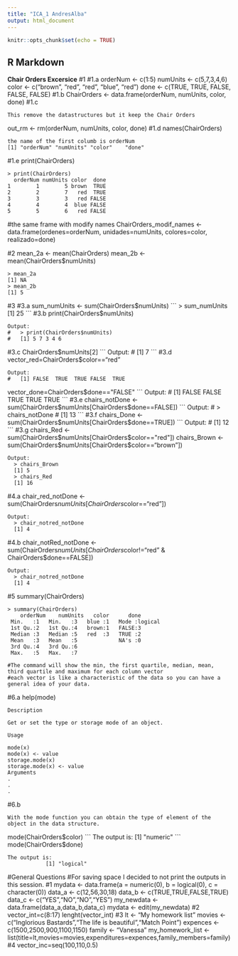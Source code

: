 ```yaml
---
title: "ICA_1 AndresAlba"
output: html_document
---
```


```r
knitr::opts_chunk$set(echo = TRUE)
```

## R Markdown

<b>Chair Orders Excersice</b>
#1 
#1.a
orderNum <- c(1:5)
numUnits <- c(5,7,3,4,6)
color <- c("brown", "red", "red", "blue", "red")
done <- c(TRUE, TRUE, FALSE, FALSE, FALSE)
#1.b
ChairOrders <- data.frame(orderNum, numUnits, color, done)
#1.c
```
This remove the datastructures but it keep the Chair Orders
```
out_rm <- rm(orderNum, numUnits, color, done)
#1.d
names(ChairOrders)
```
the name of the first columb is orderNum
[1] "orderNum" "numUnits" "color"    "done" 
```
#1.e
print(ChairOrders)
```
> print(ChairOrders)
  orderNum numUnits color  done
1        1        5 brown  TRUE
2        2        7   red  TRUE
3        3        3   red FALSE
4        4        4  blue FALSE
5        5        6   red FALSE
```
#the same frame with modify names
ChairOrders_modif_names <- data.frame(ordenes=orderNum, unidades=numUnits, colores=color, realizado=done)

#2
mean_2a <- mean(ChairOrders)
mean_2b <- mean(ChairOrders$numUnits)
```
> mean_2a
[1] NA
> mean_2b
[1] 5
```

#3
#3.a
sum_numUnits <- sum(ChairOrders$numUnits)
```
> sum_numUnits
[1] 25
```
#3.b
print(ChairOrders$numUnits)
```
Output:
#   > print(ChairOrders$numUnits)
#   [1] 5 7 3 4 6
```
#3.c
ChairOrders$numUnits[2]
```
Output:
#   [1] 7
```
#3.d
vector_red=ChairOrders$color=="red"
```
Output:
#   [1] FALSE  TRUE  TRUE FALSE  TRUE
```
vector_done=ChairOrders$done=="FALSE"
```
Output:
#   [1] FALSE FALSE  TRUE  TRUE  TRUE
```
#3.e
chairs_notDone <- sum(ChairOrders$numUnits[ChairOrders$done==FALSE])
```
Output:
#   > chairs_notDone
#   [1] 13
```
#3.f
chairs_Done <- sum(ChairOrders$numUnits[ChairOrders$done==TRUE])
```
Output:
#   [1] 12
```
#3.g
chairs_Red <- sum(ChairOrders$numUnits[ChairOrders$color=="red"])
chairs_Brown <- sum(ChairOrders$numUnits[ChairOrders$color=="brown"])
```
Output:
  > chairs_Brown
  [1] 5
  > chairs_Red
  [1] 16
```

#4.a
chair_red_notDone <- sum(ChairOrders$numUnits[ChairOrders$color=="red"])
```
Output:
  > chair_notred_notDone
  [1] 4
```
#4.b
chair_notRed_notDone <- sum(ChairOrders$numUnits[ChairOrders$color!="red" & ChairOrders$done==FALSE])
```
Output:
  > chair_notred_notDone
  [1] 4
```

#5
summary(ChairOrders)
```
> summary(ChairOrders)
    orderNum    numUnits   color      done        
 Min.   :1   Min.   :3   blue :1   Mode :logical  
 1st Qu.:2   1st Qu.:4   brown:1   FALSE:3        
 Median :3   Median :5   red  :3   TRUE :2        
 Mean   :3   Mean   :5             NA's :0        
 3rd Qu.:4   3rd Qu.:6                            
 Max.   :5   Max.   :7 

#The command will show the min, the first quartile, median, mean, third quartile and maximum for each column vector
#each vector is like a characteristic of the data so you can have a general idea of your data. 
```

#6.a
help(mode)
```
Description

Get or set the type or storage mode of an object.

Usage

mode(x)
mode(x) <- value
storage.mode(x)
storage.mode(x) <- value
Arguments
.
.
.
```
#6.b
```
With the mode function you can obtain the type of element of the object in the data structure. 
```
mode(ChairOrders$color)
```
The output is:
            [1] "numeric"
```
mode(ChairOrders$done)

```
The output is:
            [1] "logical"
```

#General Questions
#For saving space I decided to not print the outputs in this session. 
#1
mydata <- data.frame(a = numeric(0), b = logical(0), c = character(0))
data_a <- c(12,56,30,18)
data_b <- c(TRUE,TRUE,FALSE,TRUE)
data_c <- c("YES","NO","NO","YES")
my_newdata <- data.frame(data_a,data_b,data_c)
mydata <- edit(my_newdata)
#2
vector_int=c(8:17)
lenght(vector_int)
#3
lt <- "My homework list"
movies <- c("Inglorious Bastards","The life is beautiful","Match Point")
expences <- c(1500,2500,900,1100,1150)
family <- "Vanessa"
my_homework_list <- list(title=lt,movies=movies,expenditures=expences,family_members=family)
#4
vector_inc=seq(100,110,0.5)
